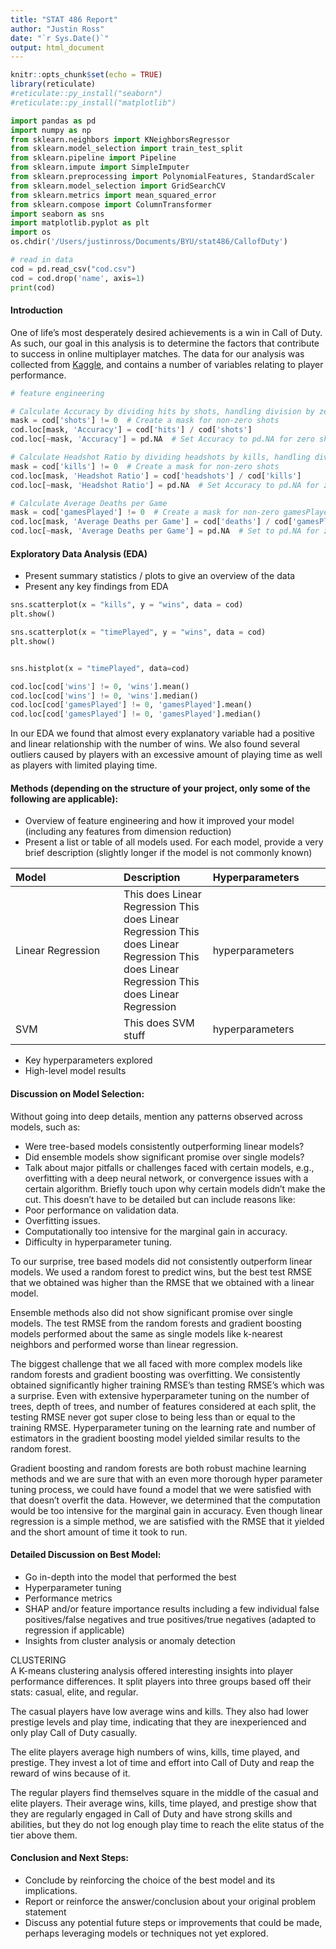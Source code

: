 ```yaml
---
title: "STAT 486 Report"
author: "Justin Ross"
date: "`r Sys.Date()`"
output: html_document
---
```


```r
knitr::opts_chunk$set(echo = TRUE)
library(reticulate)
#reticulate::py_install("seaborn")
#reticulate::py_install("matplotlib")
```

```python
import pandas as pd
import numpy as np
from sklearn.neighbors import KNeighborsRegressor
from sklearn.model_selection import train_test_split
from sklearn.pipeline import Pipeline
from sklearn.impute import SimpleImputer
from sklearn.preprocessing import PolynomialFeatures, StandardScaler
from sklearn.model_selection import GridSearchCV
from sklearn.metrics import mean_squared_error
from sklearn.compose import ColumnTransformer
import seaborn as sns
import matplotlib.pyplot as plt
import os
os.chdir('/Users/justinross/Documents/BYU/stat486/CallofDuty')

# read in data
cod = pd.read_csv("cod.csv")
cod = cod.drop('name', axis=1)
print(cod)
```

#### Introduction

One of life's most desperately desired achievements is a win in Call of Duty. As such, our goal in this analysis is to determine the factors that contribute to success in online multiplayer matches. The data for our analysis was collected from [Kaggle](https://www.kaggle.com/datasets/aishahakami/call-of-duty-players), and contains a number of variables relating to player performance. 

```python
# feature engineering

# Calculate Accuracy by dividing hits by shots, handling division by zero
mask = cod['shots'] != 0  # Create a mask for non-zero shots
cod.loc[mask, 'Accuracy'] = cod['hits'] / cod['shots']
cod.loc[~mask, 'Accuracy'] = pd.NA  # Set Accuracy to pd.NA for zero shots

# Calculate Headshot Ratio by dividing headshots by kills, handling division by zero
mask = cod['kills'] != 0  # Create a mask for non-zero shots
cod.loc[mask, 'Headshot Ratio'] = cod['headshots'] / cod['kills']
cod.loc[~mask, 'Headshot Ratio'] = pd.NA  # Set Accuracy to pd.NA for zero shots

# Calculate Average Deaths per Game
mask = cod['gamesPlayed'] != 0  # Create a mask for non-zero gamesPlayed
cod.loc[mask, 'Average Deaths per Game'] = cod['deaths'] / cod['gamesPlayed']
cod.loc[~mask, 'Average Deaths per Game'] = pd.NA  # Set to pd.NA for zero gamesPlayed
```


#### Exploratory Data Analysis (EDA)
- Present summary statistics / plots to give an overview of the data
- Present any key findings from EDA
```python
sns.scatterplot(x = "kills", y = "wins", data = cod)
plt.show()

sns.scatterplot(x = "timePlayed", y = "wins", data = cod)
plt.show()


sns.histplot(x = "timePlayed", data=cod)

cod.loc[cod['wins'] != 0, 'wins'].mean()
cod.loc[cod['wins'] != 0, 'wins'].median()
cod.loc[cod['gamesPlayed'] != 0, 'gamesPlayed'].mean()
cod.loc[cod['gamesPlayed'] != 0, 'gamesPlayed'].median()
```

In our EDA we found that almost every explanatory variable had a positive and linear relationship with the number of wins. We also found several outliers caused by players with an excessive amount of playing time as well as players with limited playing time.

#### Methods (depending on the structure of your project, only some of the following are applicable): 
- Overview of feature engineering and how it improved your model (including any features from dimension reduction)
- Present a list or table of all models used. For each model, provide a very brief description (slightly longer if the model is not commonly known)

|Model       | Description | Hyperparameters|
|:-----------|:---------|:------------|
|Linear Regression | This does Linear Regression This does Linear Regression This does Linear Regression This does Linear Regression This does Linear Regression| hyperparameters |
|SVM   | This does SVM stuff| hyperparameters |


- Key hyperparameters explored
- High-level model results 

#### Discussion on Model Selection:

Without going into deep details, mention any patterns observed across models, such as:  

- Were tree-based models consistently outperforming linear models?
- Did ensemble models show significant promise over single models?
- Talk about major pitfalls or challenges faced with certain models, e.g., overfitting with a deep neural network, or convergence issues with a certain algorithm.
Briefly touch upon why certain models didn't make the cut. This doesn't have to be detailed but can include reasons like:
- Poor performance on validation data.
- Overfitting issues.
- Computationally too intensive for the marginal gain in accuracy.
- Difficulty in hyperparameter tuning.

To our surprise, tree based models did not consistently outperform linear models. We used a random forest to predict wins, but the best test RMSE that we obtained was higher than the RMSE that we obtained with a linear model.
	
Ensemble methods also did not show significant promise over single models. The test RMSE from the random forests and gradient boosting models performed about the same as single models like k-nearest neighbors and performed worse than linear regression.
	
The biggest challenge that we all faced with more complex models like random forests and gradient boosting was overfitting. We consistently obtained significantly higher training RMSE’s than testing RMSE’s which was a surprise. Even with extensive hyperparameter tuning on the number of trees, depth of trees, and number of features considered at each split, the testing RMSE never got super close to being less than or equal to the training RMSE. Hyperparameter tuning on the learning rate and number of estimators in the gradient boosting model yielded similar results to the random forest.
	
Gradient boosting and random forests are both robust machine learning methods and we are sure that with an even more thorough hyper parameter tuning process, we could have found a model that we were satisfied with that doesn’t overfit the data. However, we determined that the computation would be too intensive for the marginal gain in accuracy. Even though linear regression is a simple method, we are satisfied with the RMSE that it yielded and the short amount of time it took to run.

#### Detailed Discussion on Best Model:
- Go in-depth into the model that performed the best
- Hyperparameter tuning
- Performance metrics
- SHAP and/or feature importance results including a few individual false positives/false negatives and true positives/true negatives (adapted to regression if applicable)
- Insights from cluster analysis or anomaly detection

CLUSTERING	
A K-means clustering analysis offered interesting insights into player performance differences. It split players into three groups based off their stats: casual, elite, and regular.
	
The casual players have low average wins and kills. They also had lower prestige levels and play time, indicating that they are inexperienced and only play Call of Duty casually. 
	 
The elite players average high numbers of wins, kills, time played, and prestige. They invest a lot of time and effort into Call of Duty and reap the reward of wins because of it.
	
The regular players find themselves square in the middle of the casual and elite players. Their average wins, kills, time played, and prestige show that they are regularly engaged in Call of Duty and have strong skills and abilities, but they do not log enough play time to reach the elite status of the tier above them.

#### Conclusion and Next Steps:
- Conclude by reinforcing the choice of the best model and its implications.
- Report or reinforce the answer/conclusion about your original problem statement
- Discuss any potential future steps or improvements that could be made, perhaps leveraging models or techniques not yet explored.




